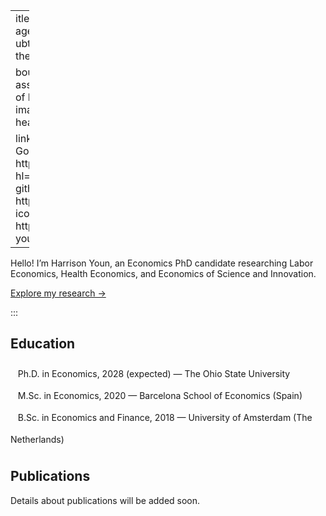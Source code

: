  ---
title: "Harrison Yongjoon Youn"
pagetitle: "Harrison Yongjoon Youn"
subtitle: "Economics PhD Candidate at the Ohio State University"

about:
  template: trestles
  image: assets/avatar.png
  image-alt: "Portrait of Harrison Youn"
  image-width: 14em
  image-shape: rectangle
  id: hero-heading

  links:
    - icon: mortarboard-fill
      text: Google Scholar
      href: https://scholar.google.com/citations?hl=en&user=GyMw0H0AAAAJ
    - icon: github
      aria-label: GitHub
      href: https://github.com/harrisonyoun
    - icon: linkedin
      aria-label: LinkedIn
      href: https://www.linkedin.com/in/harrison-youn/


---
  
Hello! I'm Harrison Youn, an Economics PhD candidate researching Labor Economics, Health Economics, and Economics of Science and Innovation.

[Explore my research →](/research){.about-links .subtitle}

:::


## Education
<div style="line-height: 2.5;">
 <i class="bi bi-mortarboard-fill"></i>&nbsp;&nbsp; Ph.D. in Economics, 2028 (expected) — The Ohio State University <br>
 <i class="bi bi-mortarboard-fill"></i>&nbsp;&nbsp; M.Sc. in Economics, 2020 — Barcelona School of Economics (Spain) <br>
 <i class="bi bi-mortarboard-fill"></i>&nbsp;&nbsp; B.Sc. in Economics and Finance, 2018 — University of Amsterdam (The Netherlands)
</div>

## Publications

Details about publications will be added soon.
